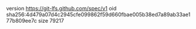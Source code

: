 version https://git-lfs.github.com/spec/v1
oid sha256:4d479a07d4c2945cfe099862f59d660fbae005b38ed7a89ab33ae177b809ee7c
size 79217
